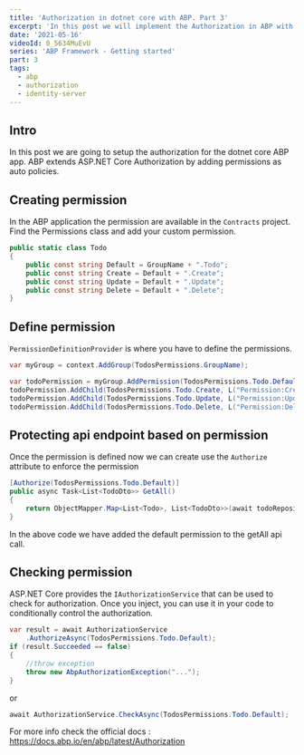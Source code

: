 ```yaml
---
title: 'Authorization in dotnet core with ABP. Part 3'
excerpt: 'In this post we will implement the Authorization in ABP with IdentityServer'
date: '2021-05-16'
videoId: 0_5634MuEvU
series: 'ABP Framework - Getting started'
part: 3
tags:
  - abp
  - authorization
  - identity-server
---
```


<YoutubeVideo videoId={props.videoId} />

<TOCInline toc={props.toc} asDisclosure />

## Intro

In this post we are going to setup the authorization for the dotnet core ABP app. ABP extends ASP.NET Core Authorization by adding permissions as auto policies.

## Creating permission

In the ABP application the permission are available in the `Contracts` project. Find the Permissions class and add your custom permission.

```cs
public static class Todo
{
    public const string Default = GroupName + ".Todo";
    public const string Create = Default + ".Create";
    public const string Update = Default + ".Update";
    public const string Delete = Default + ".Delete";
}
```

## Define permission

`PermissionDefinitionProvider` is where you have to define the permissions.

```cs
var myGroup = context.AddGroup(TodosPermissions.GroupName);

var todoPermission = myGroup.AddPermission(TodosPermissions.Todo.Default, L("Permission:Default"));
todoPermission.AddChild(TodosPermissions.Todo.Create, L("Permission:Create"));
todoPermission.AddChild(TodosPermissions.Todo.Update, L("Permission:Update"));
todoPermission.AddChild(TodosPermissions.Todo.Delete, L("Permission:Delete"));
```

## Protecting api endpoint based on permission

Once the permission is defined now we can create use the `Authorize` attribute to enforce the permission

```cs
[Authorize(TodosPermissions.Todo.Default)]
public async Task<List<TodoDto>> GetAll()
{
    return ObjectMapper.Map<List<Todo>, List<TodoDto>>(await todoRepository.GetListAsync());
}
```

In the above code we have added the default permission to the getAll api call.

## Checking permission

ASP.NET Core provides the `IAuthorizationService` that can be used to check for authorization. Once you inject, you can use it in your code to conditionally control the authorization.

```cs
var result = await AuthorizationService
    .AuthorizeAsync(TodosPermissions.Todo.Default);
if (result.Succeeded == false)
{
    //throw exception
    throw new AbpAuthorizationException("...");
}
```

or

```cs
await AuthorizationService.CheckAsync(TodosPermissions.Todo.Default);
```

For more info check the official docs : https://docs.abp.io/en/abp/latest/Authorization
